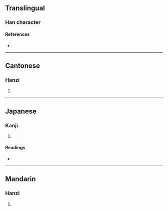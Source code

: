 {{character info/new}}
==Translingual==

===Han character===
{{Han char|rn=75|rad=木|as=12|sn=16|four=43933|canj=DBKF|ids=⿰木然}}

====References====
* {{Han ref|kx=0555.050|dkj=15589|dj=0944.010|hdz=21294.070|uh=6A6A|ud=27242|bh=E9CF|bd=59855}}

----

==Cantonese==

===Hanzi===
{{yue-hanzi|jyut=[[jim5]]|y=yim5}}

# {{rfdef|yue|sort=木12}}

----

==Japanese==

===Kanji===
{{ja-kanji|grade=|rs=木12}}

# {{rfdef|ja|sort=木12}}

====Readings====
* {{ja-readings|on=[[ぜん]] (zen), [[ねん]] (nen), [[えん]] (en)|kun=[[こなつめ]] (konatsume)}}

----

==Mandarin==

===Hanzi===
{{cmn-hanzi|pin=[[rǎn]] ([[ran3]])|wg=jan<sup>3</sup>}}

# {{rfdef|cmn|sort=木12}}